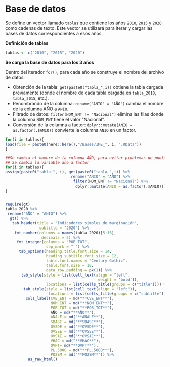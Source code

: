 # Base de datos {.unlisted .unnumbered}


Se define un vector llamado `tablas` que contiene los años `2010`, `2015` y `2020` como cadenas de texto. Este vector se utilizará para iterar y cargar las bases de datos correspondientes a esos años. 

**Definición de tablas**   

```r
tablas <- c("2010", "2015", "2020")
```

**Se carga la base de datos para los 3 años**  

 Dentro del iterador `for()`, para cada año se construye el nombre del archivo de datos:    

- Obtención de la tabla: `get(paste0("tabla_",i))` obtiene la tabla cargada previamente (donde el nombre de cada tabla cargada es `tabla_2010`, `tabla_2015`, etc.).    
- Renombrando de la columna: `rename("ANIO" = "AÑO")` cambia el nombre de la columna AÑO a `ANIO`.   
- Filtrado de datos: `filter(NOM_ENT != "Nacional")` elimina las filas donde la columna `NOM_ENT` tiene el valor "Nacional".    
- Conversión de la columna a factor: `dplyr::mutate(ANIO = as.factor(.$ANIO))` convierte la columna `ANIO` en un factor.     

```r
for(i in tablas){
load(file = paste0(here::here(),"/Bases/IME_", i, ".RData"))
}

##Se cambia el nombre de la columna AÑO, para evitar problemas de puntuación
## Se cambia la variable año a factor
for(i in tablas){
assign(paste0("tabla_", i), get(paste0("tabla_",i)) %>% 
                             rename("ANIO" = "AÑO") %>%
                              filter(NOM_ENT != "Nacional") %>%
                               dplyr::mutate(ANIO = as.factor(.$ANIO)))
}
```


<div style="height:700px;overflow:auto;">
```r
require(gt)
tabla_2020 %>% 
 rename("AÑO" = "ANIO") %>%
  gt() %>%
   tab_header(title = "Indicadores simples de marginación",
               subtitle = "2020") %>%
    fmt_number(columns = names(tabla_2020)[5:13], 
                decimals = 2) %>%
     fmt_integer(columns = "POB_TOT", 
                  sep_mark = " ") %>%
      tab_options(heading.title.font.size = 14, 
                  heading.subtitle.font.size = 12,
                  table.font.names = "Century Gothic",
                  table.font.size = 10,
                  data_row.padding = px(1)) %>%
       tab_style(style = list(cell_text(align = "left",
                                         weight = 'bold')),
                  locations = list(cells_title(groups = c("title")))) %>%
        tab_style(style = list(cell_text(align = "left")),
                   locations = list(cells_title(groups = c("subtitle")))) %>%
         cols_label(CVE_ENT = md("**CVE_ENT**"),
                    NOM_ENT = md("**NOM_ENT**"), 
                    POB_TOT = md("**POB_TOT**"), 
                    AÑO = md("**AÑO**"), 
                    ANALF = md("**ANALF**"),
                    SBASC = md("**SBASC**"),
                    OVSDE = md("**OVSDE**"),
                    OVSEE = md("**OVSEE**"),
                    OVSAE = md("**OVSAE**"),
                    VHAC = md("**VHAC**"),
                    OVPT= md("**OVPT**"),
                    PL.5000 = md("**PL.5000**"),
                    PO2SM = md("**PO2SM**")) %>%
          as_raw_html() 
```
</div>